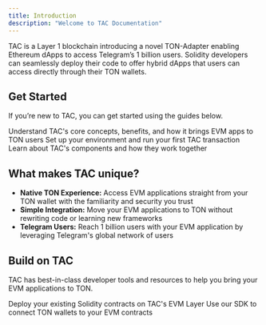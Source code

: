 ```yaml
---
title: Introduction
description: "Welcome to TAC Documentation"
---
```


TAC is a Layer 1 blockchain introducing a novel TON-Adapter enabling Ethereum dApps to access Telegram’s 1 billion users. Solidity developers can seamlessly deploy their code to offer hybrid dApps that users can access directly through their TON wallets. 

## Get Started
If you’re new to TAC, you can get started using the guides below.

<CardGroup cols={1}>
  <Card title="What is TAC?" icon="bolt" href="/home/get-started/what-is-tac">
    Understand TAC's core concepts, benefits, and how it brings EVM apps to TON
    users
  </Card>
</CardGroup>

<CardGroup cols={2}>
  <Card title="Quickstart" icon="rocket" href="/build/get-started/quickstark">
    Set up your environment and run your first TAC transaction
  </Card>
  <Card title="Architecture" icon="file-pen" href="/home/get-started/architecture">
    Learn about TAC's components and how they work together
  </Card>
</CardGroup>


## What makes TAC unique?

- **Native TON Experience:** Access EVM applications straight from your TON wallet with the familiarity and security you trust
- **Simple Integration:** Move your EVM applications to TON without rewriting code or learning new frameworks
- **Telegram Users:** Reach 1 billion users with your EVM application by leveraging Telegram's global network of users

## Build on TAC
TAC has best-in-class developer tools and resources to help you bring your EVM applications to TON.

<CardGroup cols={2}>
  <Card title="Smart Contracts" icon="code" href="/build/smart-contracts">
    Deploy your existing Solidity contracts on TAC's EVM Layer
  </Card>
  <Card title="Frontend SDK" icon="browser" href="/build/sdk">
    Use our SDK to connect TON wallets to your EVM contracts
  </Card>
</CardGroup>
